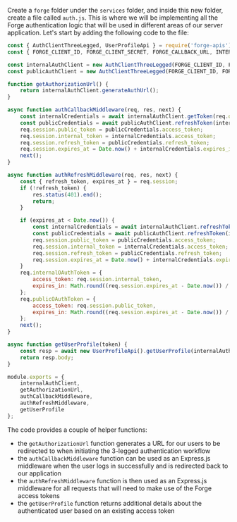 Create a `forge` folder under the `services` folder, and inside this new folder, create a file
called `auth.js`. This is where we will be implementing all the Forge authentication logic that
will be used in different areas of our server application. Let's start by adding the following
code to the file:

```js title="services/forge/auth.js"
const { AuthClientThreeLegged, UserProfileApi } = require('forge-apis');
const { FORGE_CLIENT_ID, FORGE_CLIENT_SECRET, FORGE_CALLBACK_URL, INTERNAL_TOKEN_SCOPES, PUBLIC_TOKEN_SCOPES } = require('../../config.js');

const internalAuthClient = new AuthClientThreeLegged(FORGE_CLIENT_ID, FORGE_CLIENT_SECRET, FORGE_CALLBACK_URL, INTERNAL_TOKEN_SCOPES);
const publicAuthClient = new AuthClientThreeLegged(FORGE_CLIENT_ID, FORGE_CLIENT_SECRET, FORGE_CALLBACK_URL, PUBLIC_TOKEN_SCOPES);

function getAuthorizationUrl() {
    return internalAuthClient.generateAuthUrl();
}

async function authCallbackMiddleware(req, res, next) {
    const internalCredentials = await internalAuthClient.getToken(req.query.code);
    const publicCredentials = await publicAuthClient.refreshToken(internalCredentials);
    req.session.public_token = publicCredentials.access_token;
    req.session.internal_token = internalCredentials.access_token;
    req.session.refresh_token = publicCredentials.refresh_token;
    req.session.expires_at = Date.now() + internalCredentials.expires_in * 1000;
    next();
}

async function authRefreshMiddleware(req, res, next) {
    const { refresh_token, expires_at } = req.session;
    if (!refresh_token) {
        res.status(401).end();
        return;
    }

    if (expires_at < Date.now()) {
        const internalCredentials = await internalAuthClient.refreshToken({ refresh_token });
        const publicCredentials = await publicAuthClient.refreshToken(internalCredentials);
        req.session.public_token = publicCredentials.access_token;
        req.session.internal_token = internalCredentials.access_token;
        req.session.refresh_token = publicCredentials.refresh_token;
        req.session.expires_at = Date.now() + internalCredentials.expires_in * 1000;
    }
    req.internalOAuthToken = {
        access_token: req.session.internal_token,
        expires_in: Math.round((req.session.expires_at - Date.now()) / 1000)
    };
    req.publicOAuthToken = {
        access_token: req.session.public_token,
        expires_in: Math.round((req.session.expires_at - Date.now()) / 1000)
    };
    next();
}

async function getUserProfile(token) {
    const resp = await new UserProfileApi().getUserProfile(internalAuthClient, token);
    return resp.body;
}

module.exports = {
    internalAuthClient,
    getAuthorizationUrl,
    authCallbackMiddleware,
    authRefreshMiddleware,
    getUserProfile
};
```

The code provides a couple of helper functions:

- the `getAuthorizationUrl` function generates a URL for our users to be redirected to when
initiating the 3-legged authentication workflow
- the `authCallbackMiddleware` function can be used as an Express.js middleware
when the user logs in successfully and is redirected back to our application
- the `authRefreshMiddleware` function is then used as an Express.js middleware for all requests
that will need to make use of the Forge access tokens
- the `getUserProfile` function returns additional details about the authenticated user based on
an existing access token

